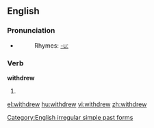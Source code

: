 ==English==

===Pronunciation===
*{{IPA|/'wɪθdɻʊə/}}
*:Rhymes: [[Rhymes:English:-uː|-uː]]

===Verb===
'''withdrew'''
# {{simple past of|withdraw}}

[[Category:English irregular simple past forms]]

[[el:withdrew]]
[[hu:withdrew]]
[[vi:withdrew]]
[[zh:withdrew]]